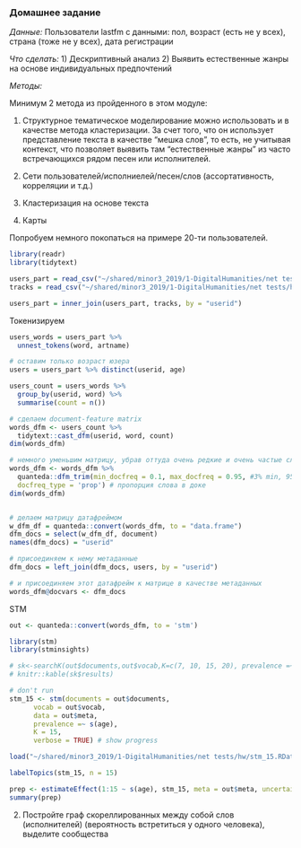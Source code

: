 
### Домашнее задание

*Данные:* Пользователи lastfm с данными: пол, возраст (есть не у всех), страна (тоже не у всех), дата регистрации

*Что сделать:* 
1) Дескриптивный анализ 
2) Выявить естественные жанры на основе индивидуальных предпочтений

*Методы:*

Минимум 2 метода из пройденного в этом модуле:

1) Структурное тематическое моделирование можно использовать и в качестве метода кластеризации. За счет того, что он использует представление текста в качестве "мешка слов", то есть, не учитывая контекст, что позволяет выявить там "естественные жанры" из часто встречающихся рядом песен или исполнителей.

2) Сети пользователей/исполниелей/песен/слов (ассортативность, корреляции и т.д.)

3) Кластеризация на основе текста

4) Карты 

Попробуем немного покопаться на примере 20-ти пользователей. 
```r
library(readr)
library(tidytext)

users_part = read_csv("~/shared/minor3_2019/1-DigitalHumanities/net tests/hw/lastfm_users_sample.csv")
tracks = read_csv("~/shared/minor3_2019/1-DigitalHumanities/net tests/hw/lastfm_tracks_sample.csv")

users_part = inner_join(users_part, tracks, by = "userid")


```

Токенизируем
```r
users_words = users_part %>%
  unnest_tokens(word, artname)

# оставим только возраст юзера
users = users_part %>% distinct(userid, age)

users_count = users_words %>% 
  group_by(userid, word) %>% 
  summarise(count = n())

# сделаем document-feature matrix 
words_dfm <- users_count %>%
  tidytext::cast_dfm(userid, word, count)
dim(words_dfm)

# немного уменьшим матрицу, убрав оттуда очень редкие и очень частые слова
words_dfm <- words_dfm %>% 
  quanteda::dfm_trim(min_docfreq = 0.1, max_docfreq = 0.95, #3% min, 95% max
  docfreq_type = 'prop') # пропорция слова в доке
dim(words_dfm)


# делаем матрицу датафреймом
w_dfm_df = quanteda::convert(words_dfm, to = "data.frame")
dfm_docs = select(w_dfm_df, document)
names(dfm_docs) = "userid"

# присоединяем к нему метаданные
dfm_docs = left_join(dfm_docs, users, by = "userid")

# и присоединяем этот датафрейм к матрице в качестве метаданных
words_dfm@docvars <- dfm_docs
```

STM
```r
out <- quanteda::convert(words_dfm, to = 'stm')

library(stm)
library(stminsights)

# sk<-searchK(out$documents,out$vocab,K=c(7, 10, 15, 20), prevalence =~ s(age), data = out$meta)
# knitr::kable(sk$results)

# don't run
stm_15 <- stm(documents = out$documents,
      vocab = out$vocab,
      data = out$meta,
      prevalence =~ s(age),
      K = 15,
      verbose = TRUE) # show progress

load("~/shared/minor3_2019/1-DigitalHumanities/net tests/hw/stm_15.RData")

labelTopics(stm_15, n = 15)

prep <- estimateEffect(1:15 ~ s(age), stm_15, meta = out$meta, uncertainty = "Global")
summary(prep)
```

2. Постройте граф скореллированных между собой слов (исполнителей) (вероятность встретиться у одного человека), выделите сообщества
